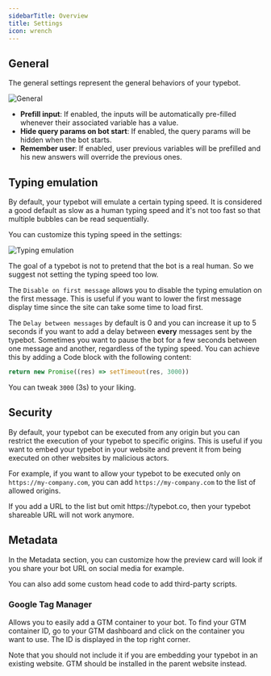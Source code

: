 ```yaml
---
sidebarTitle: Overview
title: Settings
icon: wrench
---
```


## General

The general settings represent the general behaviors of your typebot.

<Frame style={{ maxWidth: '400px' }}>
  <img src="/images/settings/general.png" alt="General" />
</Frame>

- **Prefill input**: If enabled, the inputs will be automatically pre-filled whenever their associated variable has a value.
- **Hide query params on bot start**: If enabled, the query params will be hidden when the bot starts.
- **Remember user**: If enabled, user previous variables will be prefilled and his new answers will override the previous ones.

## Typing emulation

By default, your typebot will emulate a certain typing speed. It is considered a good default as slow as a human typing speed and it's not too fast so that multiple bubbles can be read sequentially.

You can customize this typing speed in the settings:

<Frame style={{ maxWidth: '400px' }}>
  <img src="/images/settings/typing-emulation.png" alt="Typing emulation" />
</Frame>

The goal of a typebot is not to pretend that the bot is a real human. So we suggest not setting the typing speed too low.

The `Disable on first message` allows you to disable the typing emulation on the first message. This is useful if you want to lower the first message display time since the site can take some time to load first.

The `Delay between messages` by default is 0 and you can increase it up to 5 seconds if you want to add a delay between **every** messages sent by the typebot.
Sometimes you want to pause the bot for a few seconds between one message and another, regardless of the typing speed. You can achieve this by adding a Code block with the following content:

```js
return new Promise((res) => setTimeout(res, 3000))
```

You can tweak `3000` (3s) to your liking.

## Security

By default, your typebot can be executed from any origin but you can restrict the execution of your typebot to specific origins. This is useful if you want to embed your typebot in your website and prevent it from being executed on other websites by malicious actors.

For example, if you want to allow your typebot to be executed only on `https://my-company.com`, you can add `https://my-company.com` to the list of allowed origins.

<Warning>
  If you add a URL to the list but omit https://typebot.co, then your typebot
  shareable URL will not work anymore.
</Warning>

## Metadata

In the Metadata section, you can customize how the preview card will look if you share your bot URL on social media for example.

You can also add some custom head code to add third-party scripts.

### Google Tag Manager

Allows you to easily add a GTM container to your bot. To find your GTM container ID, go to your GTM dashboard and click on the container you want to use. The ID is displayed in the top right corner.

Note that you should not include it if you are embedding your typebot in an existing website. GTM should be installed in the parent website instead.
